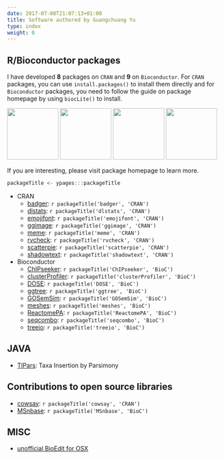 ```yaml
---
date: 2017-07-08T21:07:13+01:00
title: Software authored by Guangchuang Yu
type: index
weight: 0
---
```




## R/Bioconductor packages

I have developed **8** packages on `CRAN` and **9** on `Bioconductor`. For `CRAN` packages, you can use `install.packages()` to install them directly and for `Bioconductor` packages, you need to follow the guide on package homepage by using `biocLite()` to install.


<img src="https://raw.githubusercontent.com/Bioconductor/BiocStickers/master/ChIPseeker/ChIPseeker.png" height="120"/>
<img src="https://raw.githubusercontent.com/Bioconductor/BiocStickers/master/clusterProfiler/clusterProfiler.png" height="120"/>
<img src="https://raw.githubusercontent.com/Bioconductor/BiocStickers/master/ggtree/ggtree.png" height="120"/>
<img src="https://raw.githubusercontent.com/Bioconductor/BiocStickers/master/treeio/treeio.png" height="120"/>


If you are interesting, please visit package homepage to learn more.

```r
packageTitle <- ypages:::packageTitle
```

+ CRAN
	- [badger](http://cran.r-project.org/package=badger): `r packageTitle('badger', 'CRAN')`
	- [dlstats](http://cran.r-project.org/package=dlstats): `r packageTitle('dlstats', 'CRAN')`
	- [emojifont](http://cran.r-project.org/package=emojifont): `r packageTitle('emojifont', 'CRAN')`
	- [ggimage](http://cran.r-project.org/package=ggimage): `r packageTitle('ggimage', 'CRAN')`
    - [meme](http://cran.r-project.org/package=meme): `r packageTitle('meme', 'CRAN')`
    - [rvcheck](http://cran.r-project.org/package=rvcheck): `r packageTitle('rvcheck', 'CRAN')`
	- [scatterpie](http://cran.r-project.org/package=scatterpie): `r packageTitle('scatterpie', 'CRAN')`
    - [shadowtext](http://cran.r-project.org/package=shadowtext): `r packageTitle('shadowtext', 'CRAN')`

+ Bioconductor
	- [ChIPseeker](https://guangchuangyu.github.io/ChIPseeker): `r packageTitle('ChIPseeker', 'BioC')`
	- [clusterProfiler](https://guangchuangyu.github.io/clusterProfiler): `r packageTitle('clusterProfiler', 'BioC')`
	- [DOSE](https://guangchuangyu.github.io/DOSE): `r packageTitle('DOSE', 'BioC')`
	- [ggtree](https://guangchuangyu.github.io/ggtree): `r packageTitle('ggtree', 'BioC')`
	- [GOSemSim](https://guangchuangyu.github.io/GOSemSim): `r packageTitle('GOSemSim', 'BioC')`
	- [meshes](https://guangchuangyu.github.io/meshes): `r packageTitle('meshes', 'BioC')`
	- [ReactomePA](https://guangchuangyu.github.io/ReactomePA): `r packageTitle('ReactomePA', 'BioC')`
    - [seqcombo](https://www.bioconductor.org/packages/seqcombo): `r packageTitle('seqcombo', 'BioC')`
    - [treeio](https://www.bioconductor.org/packages/treeio): `r packageTitle('treeio', 'BioC')`


## JAVA

+ [TIPars](https://github.com/id-bioinfo/TIPars): Taxa Insertion by Parsimony


## Contributions to open source libraries

+ [cowsay](https://cran.r-project.org/package=cowsay): `r packageTitle('cowsay', 'CRAN')`
+ [MSnbase](https://bioconductor.org/packages/MSnbase/): `r packageTitle('MSnbase', 'BioC')`


## MISC

+ [unofficial BioEdit for OSX](https://guangchuangyu.github.io/2016/03/yet-an-unofficial-bioedit-for-osx/)
